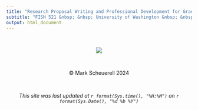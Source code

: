 ```yaml
---
title: "Research Proposal Writing and Professional Development for Graduate Students"
subtitle: "FISH 521 &nbsp; &nbsp; University of Washington &nbsp; &nbsp; Winter 2024"
output: html_document
---
```


<style>
h1 {
  text-align: center;
}

h2 {
  text-align: center;
}

h3 {
  text-align: center;
}
</style>

<br>


<p align="center">
    <img src="chat_gpt_SAFS.webp">
</p>

<br>

<center>&copy; Mark Scheuerell 2024</center>

<br>

<center>*This site was last updated at `r format(Sys.time(), "%H:%M")` on `r format(Sys.Date(), "%d %b %Y")`*</center>

